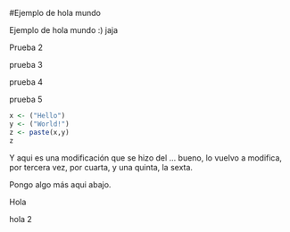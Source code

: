 #Ejemplo de hola mundo

Ejemplo de hola mundo :) jaja

Prueba 2

prueba 3

prueba 4

prueba 5

```r
x <- ("Hello")
y <- ("World!")
z <- paste(x,y)
z
```
Y aqui es una modificación que se hizo del ... bueno, lo vuelvo a modifica, por tercera vez, por cuarta, y una quinta, la sexta.

Pongo algo más aqui abajo.

Hola

hola 2



